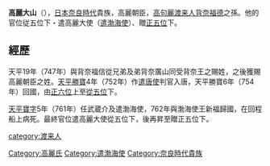 {{unreferenced|time=2018-12-11T03:52:57+00:00}}
'''高麗大山'''（{{bd|？||762年}}），[[日本|日本]][[奈良時代|奈良時代]]貴族，高麗朝臣，[[高句麗|高句麗]][[渡来人|渡来人]][[背奈福德|背奈福德]]之孫。他的官位従五位下・遣高麗大使（[[遣渤海使|遣渤海使]]）、贈[[正五位|正五位]]下。

==經歷==
天平19年（747年）與背奈福信從兄弟及弟背奈廣山同受背奈王之賜姓，之後獲賜高麗朝臣之姓。[[天平勝寶|天平勝寶]]4年（752年）作[[遣唐使|遣唐使]]判官入唐，天平勝寶6年（754年）回國，由[[正六位|正六位]]上至[[從五位|從五位]]下。

[[天平寶字|天平寶字]]5年（761年）任武蔵介及遣渤海使，762年與渤海使王新福歸國，在回程船上病死。最終官位遣高麗大使從五位下，後再昇至贈正五位下。

[[category:渡来人|category:渡来人]]
[[Category:高麗氏|Category:高麗氏]]
[[Category:遣渤海使|Category:遣渤海使]]
[[Category:奈良時代貴族|Category:奈良時代貴族]]